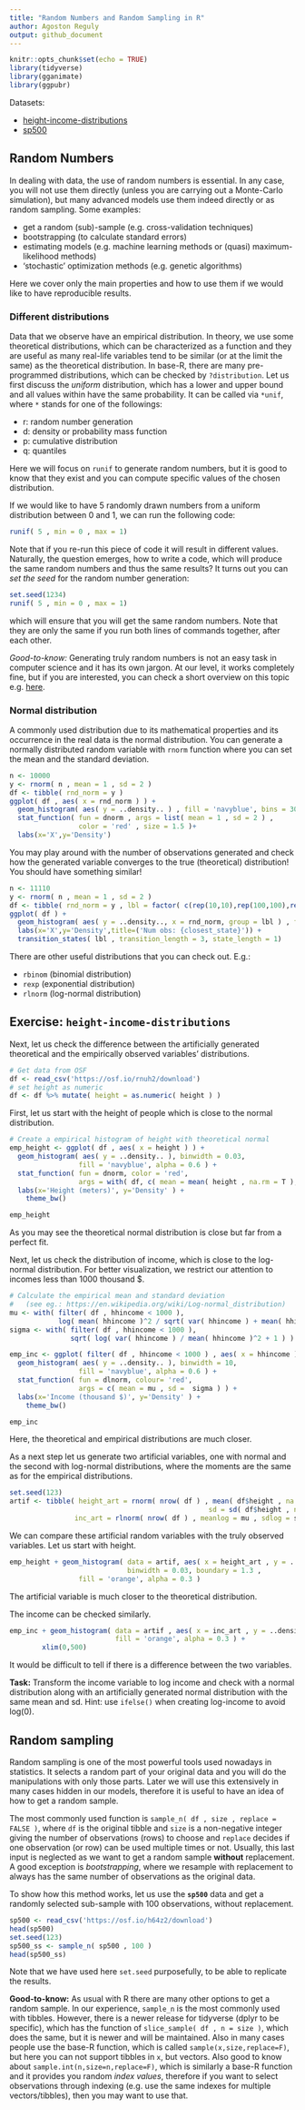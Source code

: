 ```yaml
---
title: "Random Numbers and Random Sampling in R"
author: Agoston Reguly
output: github_document
---
```


```r
knitr::opts_chunk$set(echo = TRUE)
library(tidyverse)
library(gganimate)
library(ggpubr)
```

Datasets: 

 - [height-income-distributions](https://gabors-data-analysis.com/datasets/#height-income-distributions)
 - [sp500](https://gabors-data-analysis.com/datasets/#sp500)

## Random Numbers

In dealing with data, the use of random numbers is essential. In any case, you will not use them directly (unless you are carrying out a Monte-Carlo simulation), but many advanced models use them indeed directly or as random sampling. Some examples:

-   get a random (sub)-sample (e.g. cross-validation techniques)
-   bootstrapping (to calculate standard errors)
-   estimating models (e.g. machine learning methods or (quasi) maximum-likelihood methods)
-   'stochastic' optimization methods (e.g. genetic algorithms)

Here we cover only the main properties and how to use them if we would like to have reproducible results.

### Different distributions

Data that we observe have an empirical distribution. In theory, we use some theoretical distributions, which can be characterized as a function and they are useful as many real-life variables tend to be similar (or at the limit the same) as the theoretical distribution. In base-R, there are many pre-programmed distributions, which can be checked by `?distribution`. Let us first discuss the *uniform* distribution, which has a lower and upper bound and all values within have the same probability. It can be called via `*unif`, where `*` stands for one of the followings:

-   r: random number generation
-   d: density or probability mass function
-   p: cumulative distribution
-   q: quantiles

Here we will focus on `runif` to generate random numbers, but it is good to know that they exist and you can compute specific values of the chosen distribution.

If we would like to have 5 randomly drawn numbers from a uniform distribution between 0 and 1, we can run the following code:

```r

runif( 5 , min = 0 , max = 1)

```

Note that if you re-run this piece of code it will result in different values. Naturally, the question emerges, how to write a code, which will produce the same random numbers and thus the same results? It turns out you can *set the seed* for the random number generation:

```r
set.seed(1234)
runif( 5 , min = 0 , max = 1)
```

which will ensure that you will get the same random numbers. Note that they are only the same if you run both lines of commands together, after each other.

*Good-to-know:* Generating truly random numbers is not an easy task in computer science and it has its own jargon. At our level, it works completely fine, but if you are interested, you can check a short overview on this topic e.g. [here](https://thecodeboss.dev/2017/05/why-random-numbers-are-impossible-in-software/).

### Normal distribution

A commonly used distribution due to its mathematical properties and its occurrence in the real data is the normal distribution. You can generate a normally distributed random variable with `rnorm` function where you can set the mean and the standard deviation.

```r

n <- 10000
y <- rnorm( n , mean = 1 , sd = 2 )
df <- tibble( rnd_norm = y )
ggplot( df , aes( x = rnd_norm ) ) +
  geom_histogram( aes( y = ..density.. ) , fill = 'navyblue', bins = 30 ) +
  stat_function( fun = dnorm , args = list( mean = 1 , sd = 2 ) ,
                 color = 'red' , size = 1.5 )+
  labs(x='X',y='Density')

```

You may play around with the number of observations generated and check how the generated variable converges to the true (theoretical) distribution! You should have something similar!

```r

n <- 11110
y <- rnorm( n , mean = 1 , sd = 2 )
df <- tibble( rnd_norm = y , lbl = factor( c(rep(10,10),rep(100,100),rep(1000,1000),rep(10000,10000) ) ) )
ggplot( df ) +
  geom_histogram( aes( y = ..density.., x = rnd_norm, group = lbl ) , fill = 'navyblue', bins = 30 ) +
  labs(x='X',y='Density',title=('Num obs: {closest_state}')) +
  transition_states( lbl , transition_length = 3, state_length = 1)


```


There are other useful distributions that you can check out. E.g.:

  - `rbinom` (binomial distribution)
  - `rexp` (exponential distribution)
  - `rlnorm` (log-normal distribution)

## Exercise: `height-income-distributions`

Next, let us check the difference between the artificially generated theoretical and the empirically observed variables' distributions.

```r
# Get data from OSF
df <- read_csv('https://osf.io/rnuh2/download')
# set height as numeric
df <- df %>% mutate( height = as.numeric( height ) )


```

First, let us start with the height of people which is close to the normal distribution.

```r

# Create a empirical histogram of height with theoretical normal
emp_height <- ggplot( df , aes( x = height ) ) +
  geom_histogram( aes( y = ..density.. ), binwidth = 0.03, 
                 fill = 'navyblue', alpha = 0.6 ) +
  stat_function( fun = dnorm, color = 'red',  
                 args = with( df, c( mean = mean( height , na.rm = T ), sd = sd( height , na.rm = T ) ) ) ) + 
  labs(x='Height (meters)', y='Density' ) +
    theme_bw()

emp_height

```

As you may see the theoretical normal distribution is close but far from a perfect fit.

Next, let us check the distribution of income, which is close to the log-normal distribution. For better visualization, we restrict our attention to incomes less than 1000 thousand $.

```r
# Calculate the empirical mean and standard deviation 
#   (see eg.: https://en.wikipedia.org/wiki/Log-normal_distribution)
mu <- with( filter( df , hhincome < 1000 ), 
            log( mean( hhincome )^2 / sqrt( var( hhincome ) + mean( hhincome )^2 ) ) )
sigma <- with( filter( df , hhincome < 1000 ),
               sqrt( log( var( hhincome ) / mean( hhincome )^2 + 1 ) ) )

emp_inc <- ggplot( filter( df , hhincome < 1000 ) , aes( x = hhincome ) ) +
  geom_histogram( aes( y = ..density.. ), binwidth = 10,
                 fill = 'navyblue', alpha = 0.6 ) +
  stat_function( fun = dlnorm, colour= 'red',  
                 args = c( mean = mu , sd =  sigma ) ) + 
  labs(x='Income (thousand $)', y='Density' ) +
    theme_bw()

emp_inc


```

Here, the theoretical and empirical distributions are much closer.

As a next step let us generate two artificial variables, one with normal and the second with log-normal distributions, where the moments are the same as for the empirical distributions.

```r
set.seed(123)
artif <- tibble( height_art = rnorm( nrow( df ) , mean( df$height , na.rm = T ), 
                                                 sd = sd( df$height , na.rm = T ) ) ,
                inc_art = rlnorm( nrow( df ) , meanlog = mu , sdlog = sigma ) )

```

We can compare these artificial random variables with the truly observed variables. Let us start with height.

```r

emp_height + geom_histogram( data = artif, aes( x = height_art , y = ..density.. ), 
                             binwidth = 0.03, boundary = 1.3 , 
                 fill = 'orange', alpha = 0.3 )

```

The artificial variable is much closer to the theoretical distribution.

The income can be checked similarly.

```r
emp_inc + geom_histogram( data = artif , aes( x = inc_art , y = ..density.. ), binwidth = 10,
                          fill = 'orange', alpha = 0.3 ) +
        xlim(0,500)

```

It would be difficult to tell if there is a difference between the two variables.

**Task:** Transform the income variable to log income and check with a normal distribution along with an artificially generated normal distribution with the same mean and sd. Hint: use `ifelse()` when creating log-income to avoid log(0).

## Random sampling

Random sampling is one of the most powerful tools used nowadays in statistics. It selects a random part of your original data and you will do the manipulations with only those parts. Later we will use this extensively in many cases hidden in our models, therefore it is useful to have an idea of how to get a random sample.

The most commonly used function is `sample_n( df , size , replace = FALSE )`, where `df` is the original tibble and `size` is a non-negative integer giving the number of observations (rows) to choose and `replace` decides if one observation (or row) can be used multiple times or not. Usually, this last input is neglected as we want to get a random sample **without** replacement. A good exception is *bootstrapping*, where we resample with replacement to always has the same number of observations as the original data.

To show how this method works, let us use the **`sp500`** data and get a randomly selected sub-sample with 100 observations, without replacement.

```r

sp500 <- read_csv('https://osf.io/h64z2/download')
head(sp500)
set.seed(123)
sp500_ss <- sample_n( sp500 , 100 )
head(sp500_ss)

```

Note that we have used here `set.seed` purposefully, to be able to replicate the results.

**Good-to-know:** As usual with R there are many other options to get a random sample. In our experience, `sample_n` is the most commonly used with tibbles. However, there is a newer release for tidyverse (dplyr to be specific), which has the function of `slice_sample( df , n = size )`, which does the same, but it is newer and will be maintained. Also in many cases people use the base-R function, which is called `sample(x,size,replace=F)`, but here you can not support tibbles in `x`, but vectors. Also good to know about `sample.int(n,size=n,replace=F)`, which is similarly a base-R function and it provides you random *index values*, therefore if you want to select observations through indexing (e.g. use the same indexes for multiple vectors/tibbles), then you may want to use that. 


